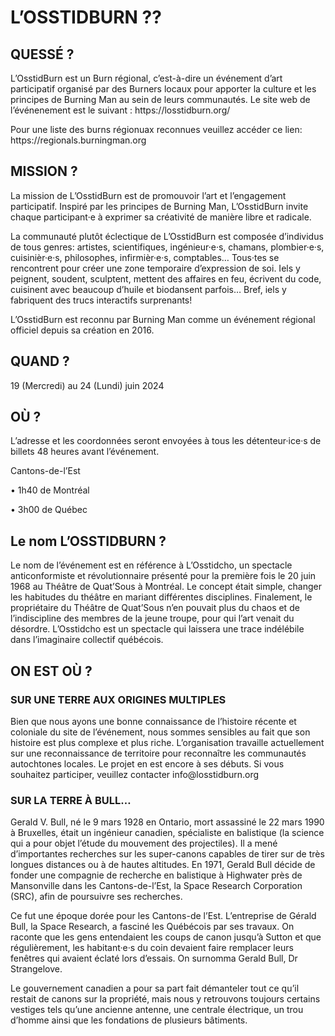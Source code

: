 # L’OSSTIDBURN ?? {-}

<h2><span>QUESSÉ ?</span></h2> 

L’OsstidBurn est un Burn régional, c'est-à-dire un événement d’art participatif organisé par des Burners locaux pour apporter la culture et les principes de Burning Man au sein de leurs communautés. Le site web de l'événenement est le suivant : https://losstidburn.org/

Pour une liste des burns régionuax reconnues veuillez accéder ce lien: https://regionals.burningman.org

<h2><span>MISSION ?</span></h2>

La mission de L’OsstidBurn est de promouvoir l’art et l’engagement participatif. Inspiré par  les principes de Burning Man, L’OsstidBurn invite chaque participant·e à exprimer sa créativité de manière libre et radicale. 

La communauté plutôt éclectique de L’OsstidBurn est composée d’individus de tous genres: artistes, scientifiques, ingénieur·e·s, chamans, plombier·e·s, cuisinièr·e·s, philosophes, infirmièr·e·s,  comptables… Tous·tes se rencontrent pour créer une zone temporaire d’expression de soi. Iels y peignent, soudent, sculptent, mettent des affaires  en feu, écrivent du code, cuisinent avec beaucoup d’huile et biodansent parfois… Bref, iels y fabriquent des trucs interactifs surprenants! 

L’OsstidBurn est reconnu par Burning Man comme un événement régional officiel depuis sa création en 2016. 

<h2><span>QUAND ?</span></h2>


19 (Mercredi) au 24 (Lundi) juin 2024


<h2><span> OÙ ? </span></h2>

L’adresse et les coordonnées seront envoyées à tous les détenteur·ice·s de billets 48 heures avant l’événement. 

Cantons-de-l’Est

• 1h40 de Montréal 

• 3h00 de Québec 

<h2><span>Le nom L’OSSTIDBURN ?</span></h2> 

Le nom de l’événement est en référence à L'Osstidcho, un spectacle anticonformiste et révolutionnaire présenté pour la première fois le 20 juin 1968 au Théâtre de Quat’Sous à Montréal. Le concept était simple, changer les habitudes du théâtre en mariant différentes disciplines. Finalement, le propriétaire du Théâtre de Quat’Sous n’en pouvait plus du chaos et de l’indiscipline des membres de la jeune troupe, pour qui l’art venait du désordre. L’Osstidcho est un spectacle qui laissera une trace indélébile dans l’imaginaire collectif québécois.

<h2><span>ON EST OÙ ?</span></h2>

<h3><span>SUR UNE TERRE AUX ORIGINES MULTIPLES</span></h3> 

Bien que nous ayons une bonne connaissance de l'histoire récente et coloniale du site de l'événement, nous sommes sensibles au fait que son histoire est plus complexe et plus riche. L'organisation travaille actuellement sur une reconnaissance de territoire pour reconnaître les communautés autochtones locales. Le projet en est encore à ses débuts. Si vous souhaitez participer, veuillez contacter info@losstidburn.org

<h3><span>SUR LA TERRE À BULL…</span></h3> 


Gerald V. Bull, né le 9 mars 1928 en Ontario, mort assassiné le 22 mars 1990 à Bruxelles, était un ingénieur canadien, spécialiste en balistique (la science qui a pour objet l’étude du mouvement des projectiles). Il a mené d’importantes recherches sur les super-canons capables de tirer sur de très longues distances ou à de hautes altitudes. En 1971, Gerald Bull décide de fonder une compagnie de recherche en balistique à Highwater près de Mansonville dans les Cantons-de-l'Est, la Space Research Corporation (SRC), afin de poursuivre ses recherches.  

Ce fut une époque dorée pour les Cantons-de l’Est. L’entreprise de Gérald Bull, la Space Research, a fasciné les Québécois par ses travaux. On raconte que les gens entendaient les coups de canon jusqu’à Sutton et que régulièrement, les habitant·e·s du coin devaient faire remplacer leurs fenêtres qui avaient éclaté lors d’essais. On surnomma Gerald Bull, Dr Strangelove. 

Le gouvernement canadien a pour sa part fait démanteler tout ce qu’il restait de canons sur la  propriété, mais nous y retrouvons toujours certains vestiges tels qu’une ancienne antenne, une centrale électrique, un trou d’homme ainsi que les fondations de plusieurs bâtiments.



